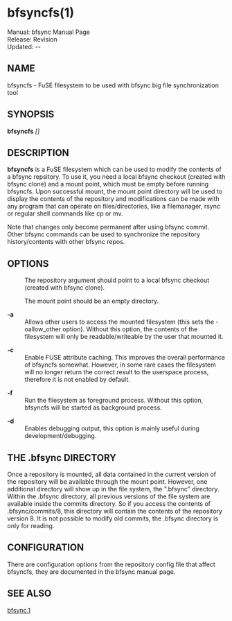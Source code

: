 = bfsyncfs(1) =
Manual: bfsync Manual Page <br />
Release: Revision {{REVISIONID}} <br />
Updated: {{REVISIONYEAR}}-{{padleft:{{REVISIONMONTH}}|2}}-{{REVISIONDAY}} <br />

==NAME==
bfsyncfs - FuSE filesystem to be used with bfsync big file synchronization tool

==SYNOPSIS==
'''bfsyncfs''' ''[<options>]'' ''<repo>'' ''<mount-point>''

== DESCRIPTION ==

'''bfsyncfs''' is a FuSE filesystem which can be used to modify the contents of a bfsync repsitory. To use it, you need a local bfsync checkout (created with bfsync clone) and a mount point, which must be empty before running bfsyncfs. Upon successful mount, the mount point directory will be used to display the contents of the repository and modifications can be made with any program that can operate on files/directories, like a filemanager, rsync or regular shell commands like cp or mv.

Note that changes only become permanent after using bfsync commit. Other bfsync commands can be used to synchronize the repository history/contents with other bfsync repos. 

== OPTIONS ==

; '''<repo>'''
: The repository argument should point to a local bfsync checkout (created with bfsync clone).

; '''<mount-point>'''
: The mount point should be an empty directory.

; '''-a'''
: Allows other users to access the mounted filesystem (this sets the -oallow_other option). Without this option, the contents of the filesystem will only be readable/writeable by the user that mounted it.

; '''-c'''
: Enable FUSE attribute caching. This improves the overall performance of bfsyncfs somewhat. However, in some rare cases the filesystem will no longer return the correct result to the userspace process, therefore it is not enabled by default.

; '''-f'''
: Run the filesystem as foreground process. Without this option, bfsyncfs will be started as background process.

; '''-d'''
: Enables debugging output, this option is mainly useful during development/debugging.

== THE .bfsync DIRECTORY ==

Once a repository is mounted, all data contained in the current version of the repository will be available through the mount point. However, one additional directory will show up in the file system, the ".bfsync" directory. Within the .bfsync directory, all previous versions of the file system are available inside the commits directory. So if you access the contents of .bfsync/commits/8, this directory will contain the contents of the repository version 8. It is not possible to modify old commits, the .bfsync directory is only for reading.

== CONFIGURATION ==

There are configuration options from the repository config file that affect bfsyncfs, they are documented in the bfsync manual page.

== SEE ALSO ==
[[bfsync.1]]
